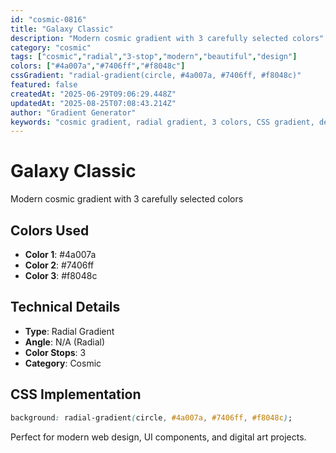 ```yaml
---
id: "cosmic-0816"
title: "Galaxy Classic"
description: "Modern cosmic gradient with 3 carefully selected colors"
category: "cosmic"
tags: ["cosmic","radial","3-stop","modern","beautiful","design"]
colors: ["#4a007a","#7406ff","#f8048c"]
cssGradient: "radial-gradient(circle, #4a007a, #7406ff, #f8048c)"
featured: false
createdAt: "2025-06-29T09:06:29.448Z"
updatedAt: "2025-08-25T07:08:43.214Z"
author: "Gradient Generator"
keywords: "cosmic gradient, radial gradient, 3 colors, CSS gradient, design, #4a007a, #7406ff, #f8048c"
---
```


# Galaxy Classic

Modern cosmic gradient with 3 carefully selected colors

## Colors Used
- **Color 1**: #4a007a
- **Color 2**: #7406ff
- **Color 3**: #f8048c

## Technical Details
- **Type**: Radial Gradient
- **Angle**: N/A (Radial)
- **Color Stops**: 3
- **Category**: Cosmic

## CSS Implementation
```css
background: radial-gradient(circle, #4a007a, #7406ff, #f8048c);
```

Perfect for modern web design, UI components, and digital art projects.
